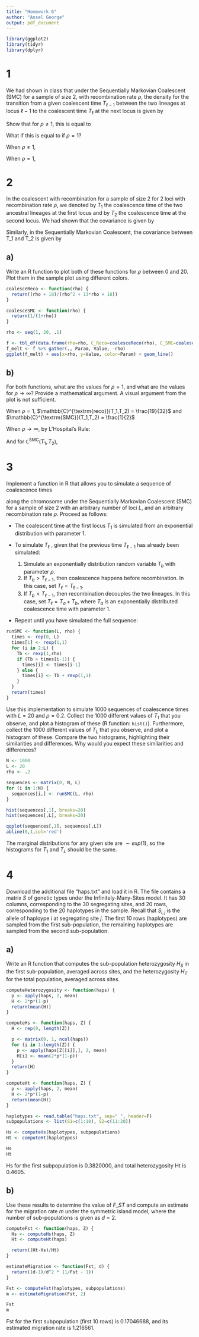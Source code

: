 ```yaml
---
title: "Homework 6"
author: "Ansel George"
output: pdf_document
---
```


```r
library(ggplot2)
library(tidyr)
library(dplyr)
```


# 1

We had shown in class that under the Sequentially Markovian Coalescent (SMC)
for a sample of size 2, with recombination rate $\rho$, the density for the
transition from a given coalescent time $T_{\ell-1}$ between the two lineages at
locus $\ell-1$ to the coalescent time $T_\ell$ at the next locus is given by

\begin{align}
p_{\rho}(t_\ell|t_{\ell-1}) &:= \mathbb{P}_{\rho}\big\{ T_\ell \in dt_\ell | T_{\ell-1} = t_{\ell-1} \big\} \\
  &= e^{-\rho t_{\ell-1}} \delta(t_\ell - t_{\ell-1}) + (1 - e^{\rho t_{\ell-1}}) \int_0^{\textrm{min}(t_\ell, t_{\ell-1})} \frac{\rho e^{-\rho t_b}}{1 - e^{-\rho t_{\ell-1}}} e^{-(t_\ell - t_b)} dt_b
\end{align}

Show that for $\rho \neq 1$, this is equal to

\begin{align}
  e^{-\rho t_{\ell-1}} \delta(t_\ell - t_{\ell-1}) + \frac{\rho}{1-\rho} e^{-t_\ell} \big( e^{(1-\rho)\textrm{min}(t_\ell, t_{\ell-1})} - 1 \big)
\end{align}

What if this is equal to if $\rho = 1$?

When $\rho \neq 1$,

\begin{align}
p_{\rho}(t_\ell|t_{\ell-1}) &= e^{-\rho t_{\ell-1}} \delta(t_\ell - t_{\ell-1}) + (1 - e^{\rho t_{\ell-1}}) \int_0^{\textrm{min}(t_\ell, t_{\ell-1})} \frac{\rho e^{-\rho t_b}}{1 - e^{-\rho t_{\ell-1}}} e^{-(t_\ell - t_b)} dt_b \\
  &= e^{-\rho t_{\ell-1}} \delta(t_\ell - t_{\ell-1}) + \int_0^{\textrm{min}(t_\ell, t_{\ell-1})} \rho e^{-\rho t_b} e^{-(t_\ell - t_b)} dt_b \\
  &= e^{-\rho t_{\ell-1}} \delta(t_\ell - t_{\ell-1}) + \rho e^{-t_\ell} \int_0^{\textrm{min}(t_\ell, t_{\ell-1})} e^{-\rho t_b + t_b} dt_b \\
  &= e^{-\rho t_{\ell-1}} \delta(t_\ell - t_{\ell-1}) + \frac{\rho}{1-\rho} e^{-t_\ell} \big[ e^{-t_b(\rho - 1)} \big]_0^{\textrm{min}(t_\ell, t_{\ell-1})} \\
  &= e^{-\rho t_{\ell-1}} \delta(t_\ell - t_{\ell-1}) + \frac{\rho}{1-\rho} e^{-t_\ell} \big( e^{(1 - \rho){\textrm{min}(t_\ell, t_{\ell-1})}} - 1\big)
\end{align}

When $\rho = 1$,

\begin{align}
p_{\rho=1}(t_\ell|t_{\ell-1}) &= e^{-t_{\ell-1}} \delta(t_\ell - t_{\ell-1}) + (1 - e^{t_{\ell-1}}) \int_0^{\textrm{min}(t_\ell, t_{\ell-1})} \frac{e^{-t_b}}{1 - e^{-t_{\ell-1}}} e^{-(t_\ell - t_b)} dt_b \\
p_{\rho=1}(t_\ell|t_{\ell-1}) &= e^{-t_{\ell-1}} \delta(t_\ell - t_{\ell-1}) + \int_0^{\textrm{min}(t_\ell, t_{\ell-1})} e^{-t_b} e^{-(t_\ell - t_b)} dt_b \\
p_{\rho=1}(t_\ell|t_{\ell-1}) &= e^{-t_{\ell-1}} \delta(t_\ell - t_{\ell-1}) + \int_0^{\textrm{min}(t_\ell, t_{\ell-1})} e^{-t_\ell} dt_b \\
p_{\rho=1}(t_\ell|t_{\ell-1}) &= e^{-t_{\ell-1}} \delta(t_\ell - t_{\ell-1}) +  e^{-t_\ell} \int_0^{\textrm{min}(t_\ell, t_{\ell-1})} dt_b \\
p_{\rho=1}(t_\ell|t_{\ell-1}) &= e^{-t_{\ell-1}} \delta(t_\ell - t_{\ell-1}) +  e^{-t_\ell} \textrm{min}(t_\ell, t_{\ell-1})
\end{align}


# 2

In the coalescent with recombination for a sample of size 2 for 2 loci with
recombination rate $\rho$, we denoted by $T_1$ the coalescence time of the two
ancestral lineages at the first locus and by $T_2$ the coalescence time at the
second locus. We had shown that the covariance is given by

\begin{align}
\mathbb{C}^{\textrm{reco}}(T_1,T_2) = \frac{\rho + 18}{\rho^2 + 13\rho + 18}
\end{align}

Similarly, in the Sequentially Markovian Coalescent, the covariance between T_1
and T_2 is given by 

\begin{align}
\mathbb{C}^{\textrm{SMC}}(T_1,T_2) = \frac{1}{1+\rho}
\end{align}


## a)

Write an R function to plot both of these functions for $\rho$ between $0$ and
$20$. Plot them in the sample plot using different colors.

```r
coalesceReco <- function(rho) {
  return((rho + 18)/(rho^2 + 13*rho + 18))
}

coalesceSMC <- function(rho) {
  return(1/(1+rho))
}
```

```r
rho <- seq(1, 20, .1)

f <- tbl_df(data.frame(rho=rho, C_Reco=coalesceReco(rho), C_SMC=coalesceSMC(rho)))
f_melt <- f %>% gather(., Param, Value, -rho)
ggplot(f_melt) + aes(x=rho, y=Value, color=Param) + geom_line()
```


## b)

For both functions, what are the values for $\rho = 1$, and what are the values
for $\rho \rightarrow \infty$? Provide a mathematical argument. A visual
argument from the plot is not sufficient.

When $\rho=1$, $\mathbb{C}^{\textrm{reco}}(T_1,T_2) = \frac{19}{32}$ and
$\mathbb{C}^{\textrm{SMC}}(T_1,T_2) = \frac{1}{2}$

When $\rho \rightarrow \infty$, by L'Hospital's Rule:

\begin{align} \frac{d}{d\rho} \rho^2 + 13\rho + 18 &=  2 \rho \\
\frac{d}{d\rho} \rho + 18 &= 1 \\ \implies \lim_{\rho \rightarrow \infty}
\mathbb{C}^{\textrm{reco}}(T_1,T_2) &= \frac{1}{2\rho} = 0 \end{align}

And for $\mathbb{C}^{\textrm{SMC}}(T_1,T_2)$,

\begin{align} \lim_{\rho \rightarrow \infty} \mathbb{C}^{\textrm{SMC}}(T_1,T_2)
= \frac{1}{1+\rho} = 0 \end{align}

# 3

Implement a function in R that allows you to simulate a sequence of coalescence
times

\begin{equation}
T_1, T_2, T_3, \hdots, T_L
\end{equation}

along the chromosome under the Sequentially Markovian Coalescent (SMC) for a
sample of size $2$ with an arbitrary number of loci $L$, and an arbitrary
recombination rate $\rho$. Proceed as follows:

* The coalescent time at the first locus $T_1$ is simulated from an exponential
  distribution with parameter $1$.

* To simulate $T_\ell$ , given that the previous time $T_{\ell-1}$ has already
  been simulated:

  1. Simulate an exponentially distribution random variable $T_b$ with
     parameter $\rho$.
  2. If $T_b > T_{\ell-1}$, then coalescence happens before recombination. In
     this case, set $T_\ell = T_{\ell-1}$.
  3. If $T_b < T_{\ell-1}$, then recombination decouples the two lineages. In
     this case, set $T_\ell = T_a + T_b$, where $T_a$ is an exponentially
     distributed coalescence time with parameter $1$.

* Repeat until you have simulated the full sequence:

\begin{equation}
T_1, T_2, T_3, \hdots, T_L
\end{equation}

```r
runSMC <- function(L, rho) {
  times <- rep(0, L)
  times[1] <- rexp(1,1)
  for (i in 2:L) {
    Tb <- rexp(1,rho)
    if (Tb > times[i-1]) {
      times[i] <- times[i-1]
    } else {
      times[i] <- Tb + rexp(1,1)
    }
  }
  return(times)
}
```


Use this implementation to simulate $1000$ sequences of coalescence times with
$L = 20$ and $\rho = 0.2$. Collect the $1000$ different values of $T_1$ that
you observe, and plot a histogram of these (R function: `hist()`). Furthermore,
collect the $1000$ different values of $T_L$ that you observe, and plot a
histogram of these. Compare the two histograms, highlighting their similarities
and differences. Why would you expect these similarities and differences?

```r
N <- 1000
L <- 20
rho <- .2

sequences <- matrix(0, N, L)
for (i in 1:N) {
  sequences[i,] <- runSMC(L, rho)
}
```

```r
hist(sequences[,1], breaks=20)
hist(sequences[,L], breaks=20)

qqplot(sequences[,1], sequences[,L])
abline(0,1,col='red')
```

The marginal distributions for any given site are $\sim exp(1)$, so the
histograms for $T_1$ and $T_L$ should be the same.


# 4

Download the additional file "haps.txt" and load it in R. The file contains a
matrix $S$ of genetic types under the Infinitely-Many-Sites model. It has $30$
columns, corresponding to the $30$ segregating sites, and $20$ rows,
corresponding to the $20$ haplotypes in the sample. Recall that $S_{i,j}$ is
the allele of haploype $i$ at segregating site $j$. The first $10$ rows
(haplotypes) are sampled from the first sub-population, the remaining
haplotypes are sampled from the second sub-population.

## a) 
Write an R function that computes the sub-population heterozygosity $H_S$ in
the first sub-population, averaged across sites, and the heterozygosity $H_T$
for the total population, averaged across sites.

```r
computeHeterozygosity <- function(haps) {
  p <- apply(haps, 2, mean)
  H <- 2*p*(1-p)
  return(mean(H))
}

computeHs <- function(haps, Z) {
  H <- rep(0, length(Z))

  p <- matrix(0, 1, ncol(haps))
  for (i in 1:length(Z)) {
    p <- apply(haps[Z[[i]],], 2, mean)
    H[i] <- mean(2*p*(1-p))
  }
  return(H)
}

computeHt <- function(haps, Z) {
  p <- apply(haps, 2, mean)
  H <- 2*p*(1-p)
  return(mean(H))
}

```

```r
haplotypes <- read.table("haps.txt", sep=" ", header=F)
subpopulations <- list(S1=c(1:10), S2=c(11:20))

Hs <- computeHs(haplotypes, subpopulations)
Ht <- computeHt(haplotypes)

Hs
Ht
```

Hs for the first subpopulation is 0.3820000, and total heterozygosity Ht is
0.4605.


## b)
Use these results to determine the value of $F\_{ST}$ and compute an estimate
for the migration rate $m$ under the symmetric island model, where the number
of sub-populations is given as $d = 2$.


```r
computeFst <- function(haps, Z) {
  Hs <- computeHs(haps, Z)
  Ht <- computeHt(haps)

  return((Ht-Hs)/Ht)
}

estimateMigration <- function(Fst, d) {
  return((d-1)/d^2 * (1/Fst - 1))
}
```

```r
Fst <- computeFst(haplotypes, subpopulations)
m <- estimateMigration(Fst, 2)

Fst
m
```

Fst for the first subpopulation (first 10 rows) is 0.17046688, and its
estimated migration rate is 1.216561.
